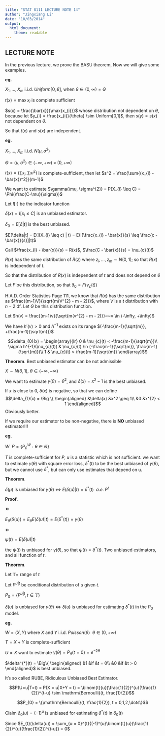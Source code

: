 ```yaml
---
title: "STAT 8111 LECTURE NOTE 14"
author: "Jingxiang Li"
date: "10/03/2014"
output:
  html_document:
    theme: readable
---
```


## LECTURE NOTE

In the previous lecture, we prove the BASU theorem, Now we will give some examples.

**eg.**

$X_{1},\dots,X_{m}$ i.i.d. $Uniform[0,\theta]$, when $\theta \in (0, \infty) = \Theta$

$t(x) = \max{x_{i}}$ is complete sufficient

$s(x) = \frac{\bar{x}}{\max{x_{i}}}$ whose distribution not dependent on $\theta$, because let $y_{i} = \frac{x_{i}}{\theta} \sim Uniform[0,1]$, then $s(y) = s(x)$ not dependent on $\theta$.

So that $t(x)$ and $s(x)$ are independent.

**eg.**

$X_{1},\dots,X_{m}$ i.i.d. $N(\mu, \sigma^{2})$

$\Theta = (\mu, \sigma^{2}) \in (-\infty, +\infty) \times (0, +\infty)$

$t(x) = (\sum{x_{i}}, \sum{x{i}^{2}})$ is complete-sufficient, then let $s^2 = \frac{\sum{(x_{i} - \bar{x})^2}}{m-1}$

We want to estimate $\gamma(\mu, \sigma^{2}) = P(X_{i} \leq C) = \Phi(\frac{C-\mu}{\sigma})$

Let $I[\cdot]$ be the indicator function

$\delta(x) = I[x_{i} \leq C]$ is an unbiased estimator.

$\delta_{0} = E[\delta|t]$ is the best unbiased.

$E[\delta|t] = E(I(X_{i} \leq c) | t) = E(I[\frac{x_{i} - \bar{x}}{s} \leq \frac{c - \bar{x}}{s}]|t)$

Call $\frac{x_{i} - \bar{x}}{s} = R(x)$, $\frac{C - \bar{x}}{s} = \nu_{c}(t)$

$R(x)$ has the same distribution of $R(z)$ where $z_{i},\dots,z_{m} \sim N(0,1)$; so that $R(x)$ is independent of t.

So that the distribution of $R(x)$ is independent of $t$ and does not depend on $\theta$

Let $F$ be this distribution, so that $\delta_{0} = F(\nu_{c}(t))$

H.A.D. Order Statistics Page 111, we know that $R(x)$ has the same distribution as $\frac{(m-1)V}{\sqrt{m(V^{2} - m - 2)}}$, where $V$ is a $t$ distribution with $n -2$ df. Let $G$ be this distribution function.

Let $h(v) = \frac{(m-1)v}{\sqrt{m(v^{2} - m - 2)}}~~v \in (-\infty, +\infty)$

We have $h'(v) > 0$ and $h^{-1}$ exists on its range $(-\frac{m-1}{\sqrt{m}}, +\frac{m-1}{\sqrt{m}})$

$$\delta_{0}(x) = \begin{array}{lr}
0 & \nu_{c}(t) < -\frac{m-1}{\sqrt{m}}\\
\sigma h^{-1}(\nu_{c}(t)) & \nu_{c}(t) \in (-\frac{m-1}{\sqrt{m}}, \frac{m-1}{\sqrt{m}})\\
1 & \nu_{c}(t) > \frac{m-1}{\sqrt{m}}
\end{array}$$

**Theorem.**
Best unbiased estimator can be not admissible

$X \sim N(\theta, 1)$, $\theta \in (-\infty, +\infty)$

We want to estimate $\gamma(\theta) = \theta^{2}$, and $\delta(x) = x^{2} - 1$ is the best unbiased.

If $x$ is close to 0, $\delta(x)$ is negative, so that we can define $$\delta_{1}(x) = \Big \{ \begin{aligned}
&\delta(x)  &x^2 \geq 1\\
&0 &x^{2} < 1
\end{aligned}$$ Obviously better.

If we require our estimator to be non-negative, there is **NO** unbiased estimator!!!

**eg.**

$W~~P=\{P_{\theta}^{W}: \theta \in \Theta \}$

$T$ is complete-sufficient for $P$, $u$ is a statistic which is not sufficient. we want to estimate $\gamma(\theta)$ with square error loss, $\delta^{*}(t)$ to be the best unbiased of $\gamma(\theta)$, but we cannot use $\delta^{*}$, but can only use estimates that depend on u.

**Theorem.**

$\delta(\mu)$ is unbiased for $\gamma(\theta)$ $\iff$ $E(\delta(u)|t) = \delta^{*}(t)~~a.e.~P^{t}$

**Proof.**

$\Leftarrow$

$E_{\theta}(\delta(u)) = E_{\theta}E(\delta(u)|t) = E(\delta^{*}(t)) = \gamma(\theta)$

$\Leftarrow$

$\psi(t) = E(\delta(u)|t)$

the $\psi(t)$ is unbiased for $\gamma(\theta)$, so that $\psi(t) = \delta^{*}(t)$. Two unbiased estimators, and all function of $t$.

**Theorem.**

Let $\mathbb{T} =$ range of $t$

Let $P^{u|t}$ be conditional distribution of $u$ given $t$.

$P_{0} = \{P^{u|t}, t \in \mathbb{T} \}$

$\delta(u)$ is unbiased for $\gamma(\theta)$ $\iff$ $\delta(u)$ is unbiased for estimating $\delta^{*}(t)$ in the $P_{0}$ model.

**eg.**

$W = (X, Y)$ where $X$ and $Y$ i.i.d. $Poisson(\theta)~~\theta \in (0, +\infty)$

$T = X + Y$ is complete-sufficient

$U = X$ want to estimate $\gamma(\theta) = P_{\theta}(t=0) = e^{-2\theta}$

$\delta^{*}(t) = \Big\{ \begin{aligned}
&1 &if &t = 0\\
&0 &if &t > 0
\end{aligned}$
is best unbiased.

It's so called RUBE, Ridiculous Unbiased Best Estimator.

$$P(U=u|T=t) = P(X = u|X+Y = t) = \binom{t}{u}(\frac{1}{2})^{u}(\frac{1}{2})^{t-u} \sim \mathrm{Bernoulli}(t, \frac{1}{2})$$

$$P_{0} = \{\mathrm{Bernoulli}(t, \frac{1}{2}), t = 0,1,2,\dots\}$$

Claim $\delta_{0}(u) = (-1)^{u}$ is unbiased for estimating $\delta^{*}(t)$ in $\delta_{0}(t)$

Since $E_{t}(\delta(u)) = \sum_{u = 0}^{t}{(-1)^{u}\binom{t}{u}(\frac{1}{2})^{u}(\frac{1}{2})^{t-u}} = 0$
